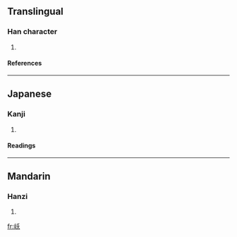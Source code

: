 ==Translingual==
===Han character===
{{Han char|rn=46|rad=山|as=04|sn=7|four=2273<sub>4</sub>|canj=山竹大 (UHK)}}
# {{defn|Han|sort=山04}}
====References====
{{Han ref|kx=0308.060|dkj=07916|hdz=10763.130|uh=5C86|ud=23686|bh=CAC7|bd=51911}}
----
==Japanese==
===Kanji===
{{ja-kanji|grade=|rs=山04}}
# {{defn|Japanese}} 
====Readings====
{{ja-readings|on=[[えう]] (eu)|kun=}}
----
==Mandarin==
===Hanzi===
{{cmn-hanzi|pin=[[yǎo]] (yao3)|wg=yao<sup>3</sup>}}
# {{defn|Mandarin}}

[[fr:岆]]